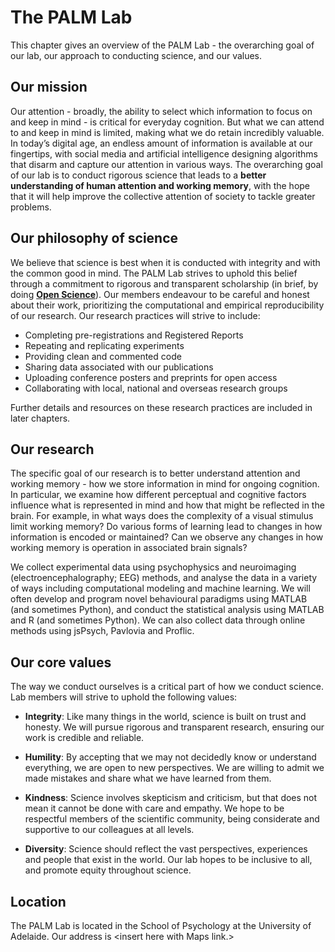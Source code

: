 # The PALM Lab {#the-lab}

This chapter gives an overview of the PALM Lab - the overarching goal of our lab, our approach to conducting science, and our values.

## Our mission {#lab-mission}

Our attention - broadly, the ability to select which information to focus on and keep in mind - is critical for everyday cognition. But what we can attend to and keep in mind is limited, making what we do retain incredibly valuable. In today's digital age, an endless amount of information is available at our fingertips, with social media and artificial intelligence designing algorithms that disarm and capture our attention in various ways. The overarching goal of our lab is to conduct rigorous science that leads to a **better understanding of human attention and working memory**, with the hope that it will help improve the collective attention of society to tackle greater problems.

## Our philosophy of science {#lab-philosophy}

We believe that science is best when it is conducted with integrity and with the common good in mind. The PALM Lab strives to uphold this belief through a commitment to rigorous and transparent scholarship (in brief, by doing [**Open Science**](#open-science)). Our members endeavour to be careful and honest about their work, prioritizing the computational and empirical reproducibility of our research. Our research practices will strive to include:

* Completing pre-registrations and Registered Reports
* Repeating and replicating experiments
* Providing clean and commented code
* Sharing data associated with our publications
* Uploading conference posters and preprints for open access
* Collaborating with local, national and overseas research groups

Further details and resources on these research practices are included in later chapters.

## Our research

The specific goal of our research is to better understand attention and working memory - how we store information in mind for ongoing cognition. In particular, we examine how different perceptual and cognitive factors influence what is represented in mind and how that might be reflected in the brain. For example, in what ways does the complexity of a visual stimulus limit working memory? Do various forms of learning lead to changes in how information is encoded or maintained? Can we observe any changes in how working memory is operation in associated brain signals?

We collect experimental data using psychophysics and neuroimaging (electroencephalography; EEG) methods, and analyse the data in a variety of ways including computational modeling and machine learning. We will often develop and program novel behavioural paradigms using MATLAB (and sometimes Python), and conduct the statistical analysis using MATLAB and R (and sometimes Python). We can also collect data through online methods using jsPsych, Pavlovia and Proflic.

## Our core values {#lab-values}

The way we conduct ourselves is a critical part of how we conduct science. Lab members will strive to uphold the following values:

* **Integrity**: Like many things in the world, science is built on trust and honesty. We will pursue rigorous and transparent research, ensuring our work is credible and reliable.

* **Humility**: By accepting that we may not decidedly know or understand everything, we are open to new perspectives. We are willing to admit we made mistakes and share what we have learned from them.

* **Kindness**: Science involves skepticism and criticism, but that does not mean it cannot be done with care and empathy. We hope to be respectful members of the scientific community, being considerate and supportive to our colleagues at all levels. 

* **Diversity**: Science should reflect the vast perspectives, experiences and people that exist in the world. Our lab hopes to be inclusive to all, and promote equity throughout science.

## Location

The PALM Lab is located in the School of Psychology at the University of Adelaide. Our address is <insert here with Maps link.>





